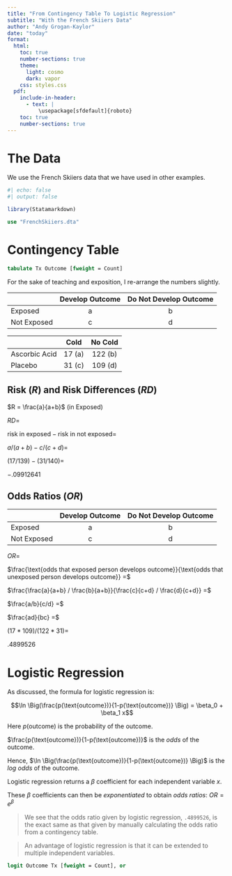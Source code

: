```yaml
---
title: "From Contingency Table To Logistic Regression"
subtitle: "With the French Skiiers Data"
author: "Andy Grogan-Kaylor"
date: "today"
format:
  html:
    toc: true
    number-sections: true
    theme:
      light: cosmo
      dark: vapor
    css: styles.css
  pdf:
    include-in-header:
      - text: | 
          \usepackage[sfdefault]{roboto}
    toc: true
    number-sections: true
---
```


# The Data

We use the French Skiiers data that we have used in other examples.

```r
#| echo: false
#| output: false

library(Statamarkdown)

```

```stata

use "FrenchSkiiers.dta"

```

# Contingency Table

```stata

tabulate Tx Outcome [fweight = Count]

```

For the sake of teaching and exposition, I re-arrange the numbers slightly.

|             | Develop Outcome   | Do Not Develop Outcome   |
|-------------|:-----------------:|:------------------------:|
| Exposed     | a                 | b                        |
| Not Exposed | c                 | d                        |

|                 | Cold              | No Cold                  |
|-----------------|:-----------------:|:------------------------:|
| Ascorbic Acid   | 17 (a)            | 122 (b)                  |
| Placebo         | 31 (c)            | 109 (d)                  |

## Risk ($R$) and Risk Differences ($RD$)

$R = \frac{a}{a+b}$ (in Exposed)

$RD =$

$\text{risk in exposed} - \text{risk in not exposed} =$

$a/(a+b) - c/(c+d) =$ 

$(17/139) - (31/140) =$ 

$-.09912641$ 

## Odds Ratios ($OR$)

|             | Develop Outcome   | Do Not Develop Outcome   |
|-------------|:-----------------:|:------------------------:|
| Exposed     | a                 | b                        |
| Not Exposed | c                 | d                        |

$OR =$ 

$\frac{\text{odds that exposed person develops outcome}}{\text{odds that unexposed person develops outcome}} =$ 

$\frac{\frac{a}{a+b} / \frac{b}{a+b}}{\frac{c}{c+d} / \frac{d}{c+d}} =$

$\frac{a/b}{c/d} =$

$\frac{ad}{bc} =$ 

$(17 * 109)/(122 * 31) =$

$.4899526$

# Logistic Regression

As discussed, the formula for logistic regression is: 

$$\ln \Big(\frac{p(\text{outcome})}{1-p(\text{outcome})} \Big) = \beta_0 + \beta_1 x$$

Here $p(\text{outcome})$ is the probability of the outcome.

$\frac{p(\text{outcome})}{1-p(\text{outcome})}$ is the *odds* of the outcome.

Hence, $\ln \Big(\frac{p(\text{outcome})}{1-p(\text{outcome})} \Big)$ is the *log odds* of the outcome.

Logistic regression returns a $\beta$ coefficient for each independent variable $x$.

These $\beta$ coefficients can then be *exponentiated* to obtain *odds ratios*: $OR = e^{\beta}$ 

> We see that the odds ratio given by logistic regression, `.4899526`, is the exact same as that given by manually calculating the odds ratio from a contingency table.

> An advantage of logistic regression is that it can be extended to multiple independent variables. 

```stata

logit Outcome Tx [fweight = Count], or

```


